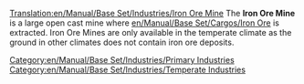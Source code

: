 [[Translation:en/Manual/Base Set/Industries/Iron Ore Mine]]
{{en/Manual/Base Set/Industries/Industries|Image=[[File:en/Manual/Base Set/Industries/Ironoremine.png]]
|name=Iron Ore Mine
|climates=[[en/Manual/Climates]]
|accepts=Nothing
|produces=[[en/Manual/Base Set/Cargos/Iron Ore]]
}}
The '''Iron Ore Mine''' is a large open cast mine where [[en/Manual/Base Set/Cargos/Iron Ore]] is extracted.  Iron Ore Mines are only available in the temperate climate as the ground in other climates does not contain iron ore deposits.

[[Category:en/Manual/Base Set/Industries/Primary Industries]]
[[Category:en/Manual/Base Set/Industries/Temperate Industries]]